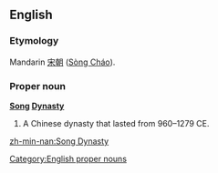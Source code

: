 ==English==

===Etymology===
Mandarin [[宋朝]] ([[Sòng Cháo]]).

===Proper noun===
'''[[Song]] [[Dynasty]]'''

# A Chinese dynasty that lasted from 960–1279 CE.

[[Category:English proper nouns]]

[[zh-min-nan:Song Dynasty]]